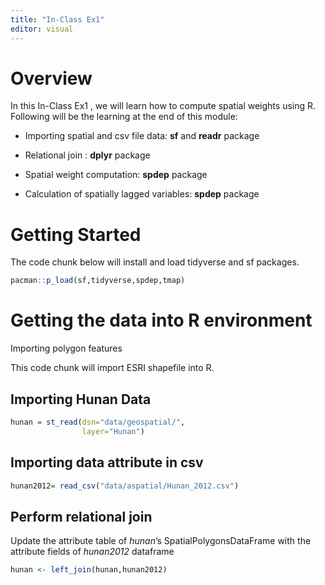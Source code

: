 ```yaml
---
title: "In-Class Ex1"
editor: visual
---
```


# Overview

In this In-Class Ex1 , we will learn how to compute spatial weights using R. Following will be the learning at the end of this module:

-   Importing spatial and csv file data: **sf** and **readr** package

-   Relational join : **dplyr** package

-   Spatial weight computation: **spdep** package

-   Calculation of spatially lagged variables: **spdep** package

# Getting Started

The code chunk below will install and load tidyverse and sf packages.

```r
pacman::p_load(sf,tidyverse,spdep,tmap)
```

# Getting the data into R environment

Importing polygon features

This code chunk will import ESRI shapefile into R.

## Importing Hunan Data

```r
hunan = st_read(dsn="data/geospatial/", 
                layer="Hunan")
```

## Importing data attribute in csv

```r
hunan2012= read_csv("data/aspatial/Hunan_2012.csv")
```

## Perform relational join

Update the attribute table of *hunan*'s SpatialPolygonsDataFrame with the attribute fields of *hunan2012* dataframe

```r
hunan <- left_join(hunan,hunan2012)
```

